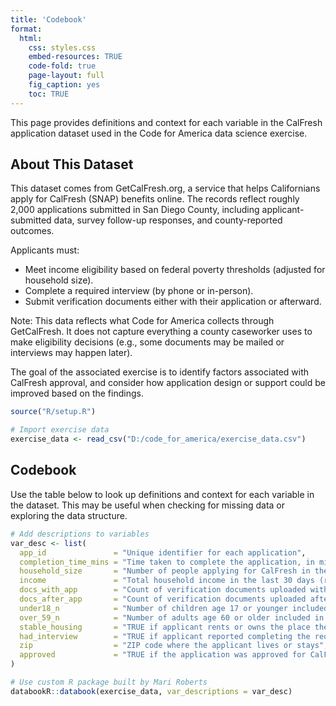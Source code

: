 ```yaml
---
title: 'Codebook'
format:
  html:
    css: styles.css
    embed-resources: TRUE
    code-fold: true
    page-layout: full
    fig_caption: yes
    toc: TRUE
---
```


This page provides definitions and context for each variable in the CalFresh application dataset used in the Code for America data science exercise.

## About This Dataset

This dataset comes from GetCalFresh.org, a service that helps Californians apply for CalFresh (SNAP) benefits online. The records reflect roughly 2,000 applications submitted in San Diego County, including applicant-submitted data, survey follow-up responses, and county-reported outcomes.

Applicants must:

- Meet income eligibility based on federal poverty thresholds (adjusted for household size).
- Complete a required interview (by phone or in-person).
- Submit verification documents either with their application or afterward.

Note: This data reflects what Code for America collects through GetCalFresh. It does not capture everything a county caseworker uses to make eligibility decisions (e.g., some documents may be mailed or interviews may happen later).

The goal of the associated exercise is to identify factors associated with CalFresh approval, and consider how application design or support could be improved based on the findings.

```r
source("R/setup.R")

# Import exercise data
exercise_data <- read_csv("D:/code_for_america/exercise_data.csv")
```

## Codebook

Use the table below to look up definitions and context for each variable in the dataset. This may be useful when checking for missing data or exploring the data structure.

```r
# Add descriptions to variables
var_desc <- list(
  app_id               = "Unique identifier for each application",
  completion_time_mins = "Time taken to complete the application, in minutes",
  household_size       = "Number of people applying for CalFresh in the household",
  income               = "Total household income in the last 30 days (randomized slightly for privacy)",
  docs_with_app        = "Count of verification documents uploaded with the initial application",
  docs_after_app       = "Count of verification documents uploaded after application (via Later Docs)",
  under18_n            = "Number of children age 17 or younger included in the application",
  over_59_n            = "Number of adults age 60 or older included in the application",
  stable_housing       = "TRUE if applicant rents or owns the place they sleep; FALSE otherwise",
  had_interview        = "TRUE if applicant reported completing the required interview; may be missing",
  zip                  = "ZIP code where the applicant lives or stays",
  approved             = "TRUE if the application was approved for CalFresh by the county"
)

# Use custom R package built by Mari Roberts
databookR::databook(exercise_data, var_descriptions = var_desc)
```

